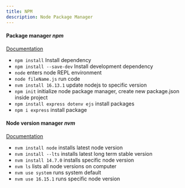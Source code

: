 ```yaml
---
title: NPM
description: Node Package Manager
---
```


#### Package manager _npm_

[Documentation](https://docs.npmjs.com/)

- `npm install` Install dependency
- `npm install --save-dev` Install development dependency
- `node` enters node REPL environment
- `node fileName.js` run code
- `nvm install 16.13.1` update nodejs to specific version
- `npm init` initialize node package manager, create new package.json inside project
- `npm install express dotenv ejs` install packages
- `npm i express` install package

#### Node version manager _nvm_

[Documentation](https://github.com/nvm-sh/nvm#usage)

- `nvm install node` installs latest node version
- `nvm install --lts` installs latest long term stable version
- `nvm install 14.7.0` installs specific node version
- `nvm ls` lists all node versions on computer
- `nvm use system` runs system default
- `nvm use 16.15.1` runs specific node version
